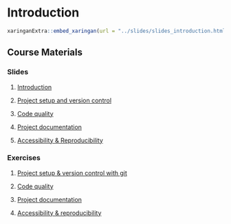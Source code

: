# Introduction

```r
xaringanExtra::embed_xaringan(url = "../slides/slides_introduction.html", ratio = "4:3")

```

## Course Materials 

### Slides

1. [Introduction](../slides/slides_introduction.html)

2. [Project setup and version control](../slides/slides_project-setup.html)

3. [Code quality](../slides/slides_code-quality.html)

4. [Project documentation](../slides/slides_documentation.html)

5. [Accessibility & Reproducibility](../slides/slides_reproducibility.html)

### Exercises

1. [Project setup & version control with git](../exercises/project-setup.md)

2. [Code quality](../exercises/code-quality.md)

3. [Project documentation](../exercises/documentation.md)

4. [Accessibility & reproducibility](../exercises/reproducibility.md) 